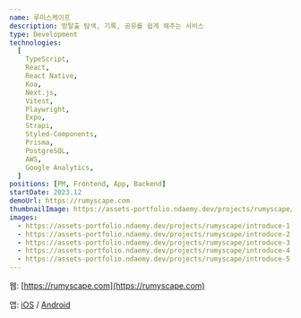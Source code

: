 ```yaml
---
name: 루미스케이프
description: 방탈출 탐색, 기록, 공유를 쉽게 해주는 서비스
type: Development
technologies:
  [
    TypeScript,
    React,
    React Native,
    Koa,
    Next.js,
    Vitest,
    Playwright,
    Expo,
    Strapi,
    Styled-Components,
    Prisma,
    PostgreSQL,
    AWS,
    Google Analytics,
  ]
positions: [PM, Frontend, App, Backend]
startDate: 2023.12
demoUrl: https://rumyscape.com
thumbnailImage: https://assets-portfolio.ndaemy.dev/projects/rumyscape/og.png
images:
  - https://assets-portfolio.ndaemy.dev/projects/rumyscape/introduce-1.png
  - https://assets-portfolio.ndaemy.dev/projects/rumyscape/introduce-2.png
  - https://assets-portfolio.ndaemy.dev/projects/rumyscape/introduce-3.png
  - https://assets-portfolio.ndaemy.dev/projects/rumyscape/introduce-4.png
  - https://assets-portfolio.ndaemy.dev/projects/rumyscape/introduce-5.png
---
```


웹: [https://rumyscape.com](https://rumyscape.com)

앱: [iOS](https://apps.apple.com/nz/app/%EB%A3%A8%EB%AF%B8%EC%8A%A4%EC%BC%80%EC%9D%B4%ED%94%84/id6608981205) / [Android](https://play.google.com/store/apps/details?id=com.bubbly_lab.rumyscape&hl=ko)

